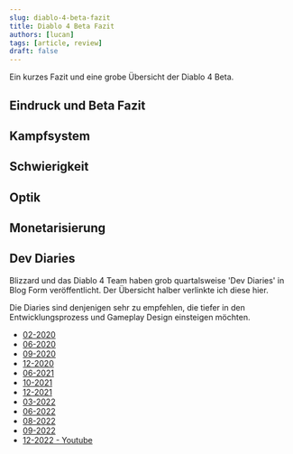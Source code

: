 ```yaml
---
slug: diablo-4-beta-fazit
title: Diablo 4 Beta Fazit
authors: [lucan]
tags: [article, review]
draft: false
---
```


Ein kurzes Fazit und eine grobe Übersicht der Diablo 4 Beta.

<!--truncate-->

## Eindruck und Beta Fazit

## Kampfsystem

## Schwierigkeit

## Optik

## Monetarisierung

## Dev Diaries

Blizzard und das Diablo 4 Team haben grob quartalsweise 'Dev Diaries' in Blog Form veröffentlicht.
Der Übersicht halber verlinkte ich diese hier.

Die Diaries sind denjenigen sehr zu empfehlen, die tiefer in den Entwicklungsprozess und Gameplay Design einsteigen möchten.

- [02-2020](https://news.blizzard.com/en-us/diablo4/23308274/diablo-iv-quarterly-update-february-2020)
- [06-2020](https://news.blizzard.com/en-us/diablo4/23463858/diablo-iv-quarterly-update-june-2020)
- [09-2020](https://news.blizzard.com/en-us/diablo4/23529210/diablo-iv-quarterly-update-september-2020)
- [12-2020](https://news.blizzard.com/en-us/diablo4/23583664/diablo-iv-quarterly-update-december-2020)
- [06-2021](https://news.blizzard.com/en-us/diablo4/23665024/diablo-iv-quarterly-update-june-2021)
- [10-2021](https://news.blizzard.com/en-us/diablo4/23731236/diablo-iv-quarterly-update-october-2021)
- [12-2021](https://news.blizzard.com/en-us/diablo4/23746639/diablo-iv-quarterly-update-december-2021)
- [03-2022](https://news.blizzard.com/en-us/diablo4/23788294/diablo-iv-quarterly-update-march-2022)
- [06-2022](https://news.blizzard.com/en-us/diablo4/23816542/diablo-iv-quarterly-update-june-2022)
- [08-2022](https://news.blizzard.com/en-us/diablo4/23816415/diablo-iv-quarterly-update-august-2022)
- [09-2022](https://news.blizzard.com/en-us/diablo4/23827587/developer-update-closed-end-game-beta-draws-near)
- [12-2022 - Youtube](https://www.youtube.com/watch?v=Izo-Fa-cYZQ)
